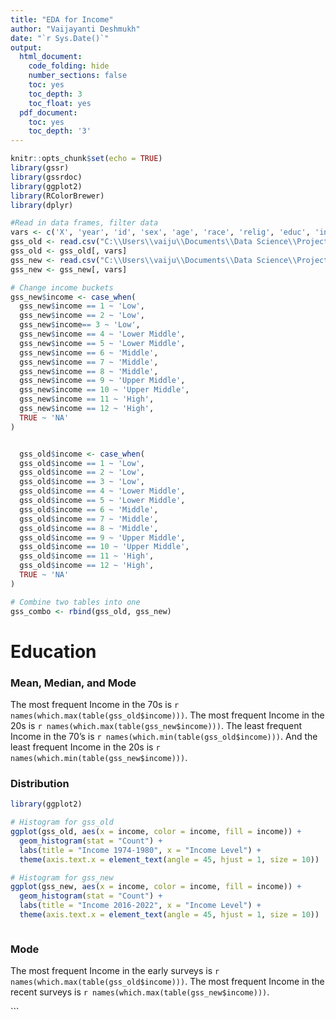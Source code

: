 ```yaml
---
title: "EDA for Income"
author: "Vaijayanti Deshmukh"
date: "`r Sys.Date()`"
output:
  html_document:
    code_folding: hide
    number_sections: false
    toc: yes
    toc_depth: 3
    toc_float: yes
  pdf_document:
    toc: yes
    toc_depth: '3'
---
```

```r
knitr::opts_chunk$set(echo = TRUE)
library(gssr)
library(gssrdoc)
library(ggplot2)
library(RColorBrewer)
library(dplyr)
```
```r
#Read in data frames, filter data
vars <- c('X', 'year', 'id', 'sex', 'age', 'race', 'relig', 'educ', 'income', 'region', 'polviews')
gss_old <- read.csv("C:\\Users\\vaiju\\Documents\\Data Science\\Project DS VJ\\DATS-6101-Project\\gss74_80.csv")
gss_old <- gss_old[, vars]
gss_new <- read.csv("C:\\Users\\vaiju\\Documents\\Data Science\\Project DS VJ\\DATS-6101-Project\\gss16_22.csv")
gss_new <- gss_new[, vars]
```


```r
# Change income buckets 
gss_new$income <- case_when(
  gss_new$income == 1 ~ 'Low',
  gss_new$income == 2 ~ 'Low',
  gss_new$income== 3 ~ 'Low',
  gss_new$income == 4 ~ 'Lower Middle',
  gss_new$income == 5 ~ 'Lower Middle',
  gss_new$income == 6 ~ 'Middle',
  gss_new$income == 7 ~ 'Middle',
  gss_new$income == 8 ~ 'Middle',
  gss_new$income == 9 ~ 'Upper Middle',
  gss_new$income == 10 ~ 'Upper Middle',
  gss_new$income == 11 ~ 'High',
  gss_new$income == 12 ~ 'High',
  TRUE ~ 'NA'
)


  gss_old$income <- case_when(
  gss_old$income == 1 ~ 'Low',
  gss_old$income == 2 ~ 'Low',
  gss_old$income == 3 ~ 'Low',
  gss_old$income == 4 ~ 'Lower Middle',
  gss_old$income == 5 ~ 'Lower Middle',
  gss_old$income == 6 ~ 'Middle',
  gss_old$income == 7 ~ 'Middle',
  gss_old$income == 8 ~ 'Middle',
  gss_old$income == 9 ~ 'Upper Middle',
  gss_old$income == 10 ~ 'Upper Middle',
  gss_old$income == 11 ~ 'High',
  gss_old$income == 12 ~ 'High',
  TRUE ~ 'NA'
)
```
```r
# Combine two tables into one
gss_combo <- rbind(gss_old, gss_new)
```

# Education

### Mean, Median, and Mode

The most frequent Income in the 70s is `r names(which.max(table(gss_old$income)))`. 
The most frequent Income in the 20s is `r names(which.max(table(gss_new$income)))`.
The least frequent Income in the 70's is `r names(which.min(table(gss_old$income)))`. 
And the least frequent Income in the 20s is `r names(which.min(table(gss_new$income)))`.

### Distribution

```r

library(ggplot2)

# Histogram for gss_old
ggplot(gss_old, aes(x = income, color = income, fill = income)) + 
  geom_histogram(stat = "Count") + 
  labs(title = "Income 1974-1980", x = "Income Level") + 
  theme(axis.text.x = element_text(angle = 45, hjust = 1, size = 10))

# Histogram for gss_new
ggplot(gss_new, aes(x = income, color = income, fill = income)) + 
  geom_histogram(stat = "Count") + 
  labs(title = "Income 2016-2022", x = "Income Level") + 
  theme(axis.text.x = element_text(angle = 45, hjust = 1, size = 10))



```


### Mode
The most frequent Income in the early surveys is  `r names(which.max(table(gss_old$income)))`. 
The most frequent Income in the recent surveys is `r names(which.max(table(gss_new$income)))`.



```